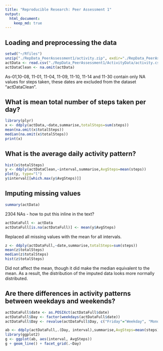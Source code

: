 ```yaml
---
title: "Reproducible Research: Peer Assessment 1"
output: 
  html_document:
    keep_md: true
---
```

## Loading and preprocessing the data
```r
setwd("~/Rfiles")
unzip("./RepData_PeerAssessment1/activity.zip", exdir="./RepData_PeerAssessment1/ActivityData")
actData <- read.csv("./RepData_PeerAssessment1/ActivityData/activity.csv")
actDataClean <- na.omit(actData)                   
```
As-01,10-08, 11-01, 11-04, 11-09, 11-10, 11-14 and 11-30 contain only NA values for 
steps taken, these dates are excluded from the dataset "actDataClean". 

## What is mean total number of steps taken per day?
```r
library(plyr)
x <- ddply(actData,~date,summarise,totalSteps=sum(steps))
mean(na.omit(x$totalSteps))
median(na.omit(x$totalSteps))
print(x)
```
## What is the average daily activity pattern?
```r
hist(x$totalSteps)
y <- ddply(actDataClean,~interval,summarise,AvgSteps=mean(steps))
plot(y, type="l")
y$interval[[which.max(y$AvgSteps)]]
```
## Imputing missing values
```r
summary(actData)
```
2304 NAs - how to put this inline in the text?
```r
actDataFull <- actData
actDataFull[is.na(actDataFull)] <- mean(y$AvgSteps)
```
Replaced all missing values with the mean for all intervals. 
  
```r
z <- ddply(actDataFull,~date,summarise,totalSteps=sum(steps))
mean(z$totalSteps)
median(z$totalSteps)
hist(z$totalSteps)
```
  Did not affect the mean, though it did make the median equivalent to the mean.  As a result, the distribution of the imputed data looks more normally distributed. 

## Are there differences in activity patterns between weekdays and weekends?
```r
actDataFull$date <- as.POSIXct(actDataFull$date)
actDataFull$Day <- factor(weekdays(actDataFull$date))
actDataFull$Day <- revalue(actDataFull$Day, c("Friday"="Weekday", "Monday"="Weekday", "Weekend"="Weekend", "Thursday"="Weekday", "Tuesday"="Weekday", "Wednesday"="Weekday"))
```

```r
ab <- ddply(actDataFull,.(Day, interval),summarise,AvgSteps=mean(steps))
library(ggplot2)
g <- ggplot(ab, aes(interval, AvgSteps))
g + geom_line() + facet_grid(.~Day)
```

